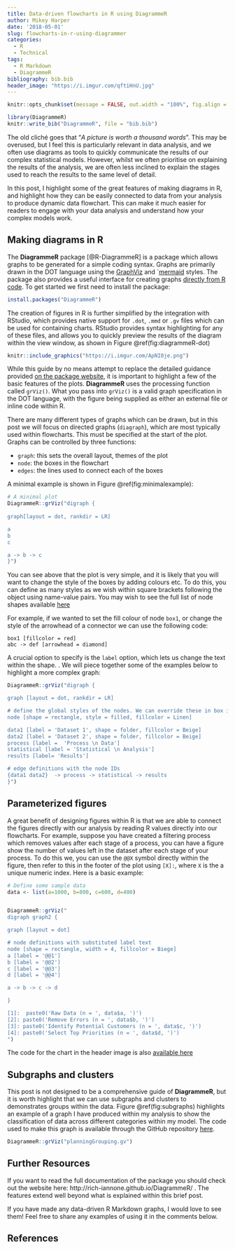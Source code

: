 ```yaml
---
title: Data-driven flowcharts in R using DiagrammeR
author: Mikey Harper
date: '2018-05-01'
slug: flowcharts-in-r-using-diagrammer
categories:
  - R
  - Technical
tags:
  - R Markdown
  - DiagrammeR
bibliography: bib.bib
header_image: "https://i.imgur.com/qftiHnU.jpg"
---
```


```r

knitr::opts_chunk$set(message = FALSE, out.width = "100%", fig.align = "center")

library(DiagrammeR)
knitr::write_bib("DiagrammeR", file = "bib.bib")
```


The old cliché goes that "*A picture is worth a thousand words*". This may be overused, but I feel this is particularly relevant in data analysis, and we often use diagrams as tools to quickly communicate the results of our complex statistical models. However, whilst we often prioritise on explaining the results of the analysis, we are often less inclined to explain the stages used to reach the results to the same level of detail. 

In this post, I highlight some of the great features of making diagrams in R, and highlight how they can be easily connected to data from your analysis to produce dynamic data flowchart. This can make it much easier for readers to engage with your data analysis and understand how your complex models work.

## Making diagrams in R

The **DiagrammeR** package [@R-DiagrammeR] is a package which allows graphs to be generated for a simple coding syntax. Graphs are primarily drawn in the DOT language using the [GraphViz](https://www.graphviz.org/)  and `[mermaid](https://mermaidjs.github.io/) styles. The package also provides a useful interface for creating graphs [directly from R code](http://rich-iannone.github.io/DiagrammeR/graph_creation.html). To get started we first need to install the package:

```r
install.packages("DiagrammeR")
```

The creation of figures in R is further simplified by the integration with RStudio, which provides native support for `.dot`, `.mmd` or `.gv` files which can be used for containing charts. RStudio provides syntax highlighting for any of these files, and allows you to quickly preview the results of the diagram within the view window, as shown in Figure \@ref(fig:diagrammeR-dot)

```r
knitr::include_graphics("https://i.imgur.com/ApNI0je.png")
```

While this guide by no means attempt to replace the detailed guidance provided [on the package website](http://rich-iannone.github.io/DiagrammeR/index.html), it is important to highlight a few of the basic features of the plots. **DiagrammeR** uses the processing function called `grViz()`. What you pass into `grViz()` is a valid graph specification in the DOT language, with the figure being supplied as either an external file or inline code within R.

There are many different types of graphs which can be drawn, but in this post we will focus on directed graphs (`diagraph`), which are most typically used within flowcharts. This must be specified at the start of the plot.
Graphs can be controlled by three functions:

- `graph`: this sets the overall layout, themes of the plot
- `node`: the boxes in the flowchart
- `edges`: the lines used to connect each of the boxes

A minimal example is shown in Figure \@ref(fig:minimalexample):

```r
# A minimal plot
DiagrammeR::grViz("digraph {
  
graph[layout = dot, rankdir = LR]

a
b
c

a -> b -> c
}")

```

You can see above that the plot is very simple, and it is likely that you will want to change the style of the boxes by adding colours etc. To do this, you can define as many styles as we wish within square brackets following the object using name-value pairs. You may wish to see the full list of node shapes available [here](https://www.graphviz.org/doc/info/shapes.html)

For example, if we wanted to set the fill colour of node `box1`, or change the style of the arrowhead of a connector we can use the following code:

```gv
box1 [fillcolor = red]
abc -> def [arrowhead = diamond]

```

A crucial option to specify is the `label` option, which lets us change the text within the shape. . We will piece together some of the examples below to highlight a more complex graph:

```r
DiagrammeR::grViz("digraph {

graph [layout = dot, rankdir = LR]

# define the global styles of the nodes. We can override these in box if we wish
node [shape = rectangle, style = filled, fillcolor = Linen]

data1 [label = 'Dataset 1', shape = folder, fillcolor = Beige]
data2 [label = 'Dataset 2', shape = folder, fillcolor = Beige]
process [label =  'Process \n Data']
statistical [label = 'Statistical \n Analysis']
results [label= 'Results']

# edge definitions with the node IDs
{data1 data2}  -> process -> statistical -> results
}")

```

## Parameterized figures

A great benefit of designing figures within R is that we are able to connect the figures directly with our analysis by reading R values directly into our flowcharts. For example, suppose you have created a filtering process which removes values after each stage of a process, you can have a figure show the number of values left in the dataset after each stage of your process. To do this we, you can use the `@@X` symbol directly within the figure, then refer to this in the footer of the plot using `[X]: `, where `X` is the a unique numeric index. Here is a basic example:

```r

# Define some sample data
data <- list(a=1000, b=800, c=600, d=400)


DiagrammeR::grViz("
digraph graph2 {

graph [layout = dot]

# node definitions with substituted label text
node [shape = rectangle, width = 4, fillcolor = Biege]
a [label = '@@1']
b [label = '@@2']
c [label = '@@3']
d [label = '@@4']

a -> b -> c -> d

}

[1]:  paste0('Raw Data (n = ', data$a, ')')
[2]: paste0('Remove Errors (n = ', data$b, ')')
[3]: paste0('Identify Potential Customers (n = ', data$c, ')')
[4]: paste0('Select Top Priorities (n = ', data$d, ')')
")

```

The code for the chart in the header image is also [available here](https://github.com/mikey-harper/blog/tree/master/content/post/2018-05-01-flowcharts-in-r-using-diagrammer/analysisFlow.gv)

## Subgraphs and clusters

This post is not designed to be a comprehensive guide of **DiagrammeR**, but it is worth highlight that we can use subgraphs and clusters to demonstrates groups within the data. Figure \@ref(fig:subgraphs) highlights an example of a graph I have produced within my analysis to show the classification of data across different categories within my model. The code used to make this graph is available through the GitHub repository [here](https://github.com/mikey-harper/blog/tree/master/content/post/2018-05-01-flowcharts-in-r-using-diagrammer/planningGrouping.gv).

```r
DiagrammeR::grViz("planningGrouping.gv")
```
## Further Resources

If you want to read the full documentation of the package you should check out the website here: http://rich-iannone.github.io/DiagrammeR/ . The features extend well beyond what is explained within this brief post. 

If you have made any data-driven R Markdown graphs, I would love to see them! Feel free to share any examples of using it in the comments below.

## References